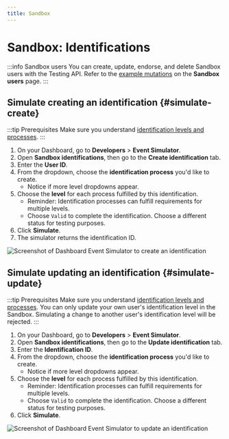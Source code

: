 ```yaml
---
title: Sandbox
---
```


# Sandbox: Identifications

:::info Sandbox users
You can create, update, endorse, and delete Sandbox users with the Testing API.
Refer to the [example mutations](../../../developers/tools/sandbox-users.mdx#examples) on the **Sandbox users** page.
:::

## Simulate creating an identification {#simulate-create}

:::tip Prerequisites
Make sure you understand [identification levels and processes](./index.mdx#levels-processes).
:::

1. On your Dashboard, go to **Developers** > **Event Simulator**.
1. Open **Sandbox identifications**, then go to the **Create identification** tab.
1. Enter the **User ID**.
1. From the dropdown, choose the **identification process** you'd like to create.
    - Notice if more level dropdowns appear.
1. Choose the **level** for each process fulfilled by this identification.
    - Reminder: Identification processes can fulfill requirements for multiple levels.
    - Choose `Valid` to complete the identification. Choose a different status for testing purposes.
1. Click **Simulate**.
1. The simulator returns the identification ID.

![Screenshot of Dashboard Event Simulator to create an identification](../../../images/topics/users/identifications-sandbox-create.png)

## Simulate updating an identification {#simulate-update}

:::tip Prerequisites
Make sure you understand [identification levels and processes](./index.mdx#levels-processes).
You can only update your own user's identification level in the Sandbox. Simulating a change to another user's identification level will be rejected.
:::

1. On your Dashboard, go to **Developers** > **Event Simulator**.
1. Open **Sandbox identifications**, then go to the **Update identification** tab.
1. Enter the **Identification ID**.
1. From the dropdown, choose the **identification process** you'd like to create.
    - Notice if more level dropdowns appear.
1. Choose the **level** for each process fulfilled by this identification.
    - Reminder: Identification processes can fulfill requirements for multiple levels.
    - Choose `Valid` to complete the identification. Choose a different status for testing purposes.
1. Click **Simulate**.

![Screenshot of Dashboard Event Simulator to update an identification](../../../images/topics/users/identifications-sandbox-update.png)